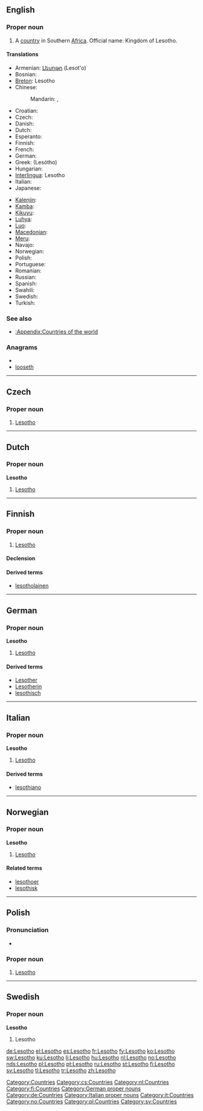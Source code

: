 ==English==

===Proper noun===
{{en-proper noun}}

# A [[country]] in Southern [[Africa]]. Official name: Kingdom of Lesotho.

====Translations====
{{trans-top|country in Southern Africa}}
* Armenian: [[Լեսոթո]] (Lesot'o)
* Bosnian: {{t-|bs|Lesoto|m}}
* [[Breton]]: Lesotho
* Chinese:
*: Mandarin: {{t|cmn|萊索托|sc=Hani}}, {{t|cmn|莱索托|tr=Láisuǒtuō|sc=Hani}}
* Croatian: {{t+|hr|Lesoto|m}}
* Czech: {{t-|cs|Lesotho|n}}
* Danish: {{t-|da|Lesotho}}
* Dutch: {{t+|nl|Lesotho}}
* Esperanto: {{t-|eo|Lesoto|xs=Esperanto}}
* Finnish: {{t+|fi|Lesotho}}
* French: {{t+|fr|Lesotho|m}}
* German: {{t+|de|Lesotho}}
* Greek: {{t+|el|Λεσόθο|n}} (Lesótho)
* Hungarian: {{t-|hu|Lesothó}}
* [[Interlingua]]: Lesotho
* Italian: {{t-|it|Lesotho|m}}
* Japanese: {{t-|ja|レソト|tr=resoto}}
{{trans-mid}}
* [[Kalenjin]]: {{tø|kln|Lesotho}}
* [[Kamba]]: {{tø|kam|Lesotho}}
* [[Kikuyu]]: {{tø|ki|Lesotho}}
* [[Luhya]]: {{tø|luy|Lesotho}}
* [[Luo]]: {{tø|luo|Lesotho}}
* [[Macedonian]]: {{t-|mk|Лесото|n|tr=Lesóto}}
* [[Meru]]: {{tø|mer|Lesotho}}
* Navajo: {{tø|nv|Sotho Dineʼé Bikéyah}}
* Norwegian: {{t+|no|Lesotho}}
* Polish: {{t+|pl|Lesotho}}
* Portuguese: {{t+|pt|Lesoto}}
* Romanian: {{t-|ro|Lesotho|n}}
* Russian: {{t-|ru|Лесото}}
* Spanish: {{t+|es|Lesoto}}
* Swahili: {{t+|sw|Lesoto|xs=Swahili}}
* Swedish: {{t+|sv|Lesotho}}
* Turkish: {{t+|tr|Lesotho}}
{{trans-bottom}}

===See also===
* [[:Appendix:Countries of the world]]

===Anagrams===
* {{alphagram|ehloost}}
* [[looseth#English|looseth]]


[[Category:Countries]]

----

==Czech==

===Proper noun===
{{cs-proper noun|g=n}}

# [[#English|Lesotho]]

[[Category:cs:Countries]]

----

==Dutch==

===Proper noun===
'''Lesotho''' {{n}}

# [[#English|Lesotho]]

[[Category:nl:Countries]]

----

==Finnish==
{{wikipedia|lang=fi}}

===Proper noun===
{{infl|fi|proper noun}}

# [[#English|Lesotho]]

====Declension====
{{fi-decl-valo|Lesoth|np=1}}

====Derived terms====
* [[lesotholainen]]

[[Category:fi:Countries]]

----

==German==
{{wikipedia|lang=de}}

===Proper noun===
'''Lesotho''' {{n}}

# [[#English|Lesotho]]

====Derived terms====
* [[Lesother]]
* [[Lesotherin]]
* [[lesothisch]]

[[Category:German proper nouns]]
[[Category:de:Countries]]

----

==Italian==
{{wikipedia|lang=it}}

===Proper noun===
'''Lesotho''' {{m}}

# [[#English|Lesotho]]

====Derived terms====
* [[lesothiano]]

[[Category:Italian proper nouns]]
[[Category:it:Countries]]

----

==Norwegian==

===Proper noun===
'''Lesotho'''

# [[#English|Lesotho]]

====Related terms====
* [[lesothoer]]
* [[lesothisk]]

[[Category:no:Countries]]

----

==Polish==

===Pronunciation===
* {{IPA|/lɛˈsɔtɔ/|lang=pl}}

===Proper noun===
{{infl|pl|proper noun|g=n}}

# [[#English|Lesotho]]

[[Category:pl:Countries]]

----

==Swedish==

===Proper noun===
'''Lesotho'''

# Lesotho

[[Category:sv:Countries]]

[[de:Lesotho]]
[[el:Lesotho]]
[[es:Lesotho]]
[[fr:Lesotho]]
[[fy:Lesotho]]
[[ko:Lesotho]]
[[sw:Lesotho]]
[[ku:Lesotho]]
[[li:Lesotho]]
[[hu:Lesotho]]
[[nl:Lesotho]]
[[no:Lesotho]]
[[nds:Lesotho]]
[[pl:Lesotho]]
[[pt:Lesotho]]
[[ru:Lesotho]]
[[st:Lesotho]]
[[fi:Lesotho]]
[[sv:Lesotho]]
[[tl:Lesotho]]
[[tr:Lesotho]]
[[zh:Lesotho]]